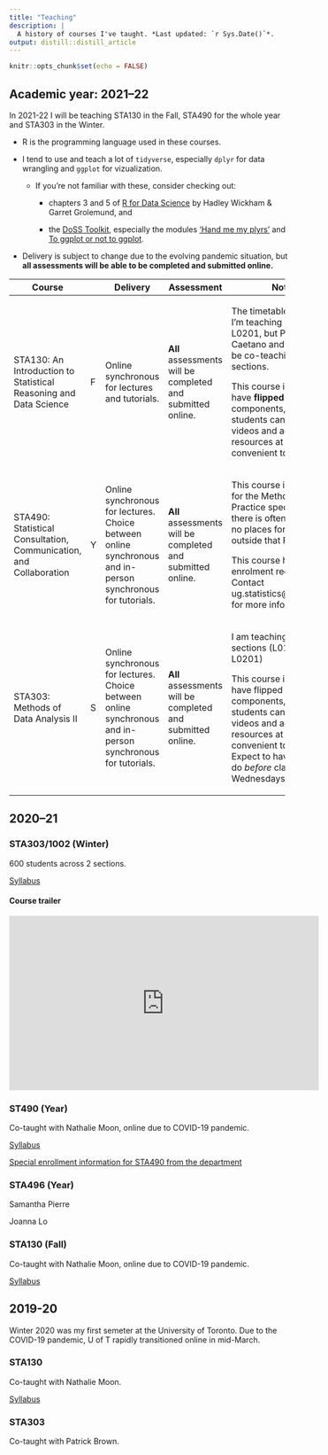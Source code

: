 ```yaml
---
title: "Teaching"
description: |
  A history of courses I've taught. *Last updated: `r Sys.Date()`*.
output: distill::distill_article
---
```


```r
knitr::opts_chunk$set(echo = FALSE)
```

## Academic year: 2021--22

In 2021-22 I will be teaching STA130 in the Fall, STA490 for the whole year and STA303 in the Winter.

-   R is the programming language used in these courses.

-   I tend to use and teach a lot of `tidyverse`, especially `dplyr` for data wrangling and `ggplot` for vizualization.

    -   If you're not familiar with these, consider checking out:

        -   chapters 3 and 5 of [R for Data Science](https://r4ds.had.co.nz/) by Hadley Wickham & Garret Grolemund, and

        -   the [DoSS Toolkit](https://dosstoolkit.com/), especially the modules ['Hand me my plyrs'](https://dosstoolkit.com/#hand-me-my-plyrs) and [To ggplot or not to ggplot](https://dosstoolkit.com/#to-ggplot-or-not-to-ggplot).

-   Delivery is subject to change due to the evolving pandemic situation, but **all assessments will be able to be completed and submitted online.**

+--------------------------------------------------------------------+---+-------------------------------------------------------------------------------------------------------------+-------------------------------------------------------------+----------------------------------------------------------------------------------------------------------------------------------------------------------------------------------------------------------+
| Course                                                             |   | Delivery                                                                                                    | Assessment                                                  | Notes                                                                                                                                                                                                    |
+====================================================================+===+=============================================================================================================+=============================================================+==========================================================================================================================================================================================================+
| STA130: An Introduction to Statistical Reasoning and Data Science  | F | Online synchronous for lectures and tutorials.                                                              | **All** assessments will be completed and submitted online. | The timetable may say I'm teaching section L0201, but Prof. Sam Caetano and I will likely be co-teaching both sections.                                                                                  |
|                                                                    |   |                                                                                                             |                                                             |                                                                                                                                                                                                          |
|                                                                    |   |                                                                                                             |                                                             | This course is likely to have **flipped** components, where students can watch videos and access resources at times convenient to them.                                                                  |
+--------------------------------------------------------------------+---+-------------------------------------------------------------------------------------------------------------+-------------------------------------------------------------+----------------------------------------------------------------------------------------------------------------------------------------------------------------------------------------------------------+
| STA490: Statistical Consultation, Communication, and Collaboration | Y | Online synchronous for lectures. Choice between online synchronous and in-person synchronous for tutorials. | **All** assessments will be completed and submitted online. | This course is required for the Methods and Practice specialist and there is often limited or no places for folks outside that POSt.                                                                     |
|                                                                    |   |                                                                                                             |                                                             |                                                                                                                                                                                                          |
|                                                                    |   |                                                                                                             |                                                             | This course has special enrolment requirements. Contact ug.statistics\@utoronto.ca for more information.                                                                                                 |
+--------------------------------------------------------------------+---+-------------------------------------------------------------------------------------------------------------+-------------------------------------------------------------+----------------------------------------------------------------------------------------------------------------------------------------------------------------------------------------------------------+
| STA303: Methods of Data Analysis II                                | S | Online synchronous for lectures. Choice between online synchronous and in-person synchronous for tutorials. | **All** assessments will be completed and submitted online. | I am teaching both sections (L0101 and L0201)                                                                                                                                                            |
|                                                                    |   |                                                                                                             |                                                             |                                                                                                                                                                                                          |
|                                                                    |   |                                                                                                             |                                                             | This course is likely to have flipped components, where students can watch videos and access resources at times convenient to them. Expect to have work to do *before* classes on Wednesdays to prepare. |
+--------------------------------------------------------------------+---+-------------------------------------------------------------------------------------------------------------+-------------------------------------------------------------+----------------------------------------------------------------------------------------------------------------------------------------------------------------------------------------------------------+

## 2020--21

### STA303/1002 (Winter)

600 students across 2 sections.

[Syllabus](https://www.statistics.utoronto.ca/sites/www.statistics.utoronto.ca/files/STA303-1002_syllabus_W21.pdf)

#### Course trailer

<iframe width="560" height="315" src="https://www.youtube.com/embed/BxxGtcxtX80" frameborder="0" allowfullscreen>

</iframe>

### ST490 (Year)

Co-taught with Nathalie Moon, online due to COVID-19 pandemic.

[Syllabus](https://www.statistics.utoronto.ca/sites/www.statistics.utoronto.ca/files/STA490Y1%202020-21.pdf)

[Special enrollment information for STA490 from the department](https://www.statistics.utoronto.ca/current-students/special-enrolment-courses-sta490y1-sta492h1-sta496h1sta497h1)

### STA496 (Year)

Samantha Pierre

Joanna Lo

### STA130 (Fall)

Co-taught with Nathalie Moon, online due to COVID-19 pandemic.

[Syllabus](https://www.statistics.utoronto.ca/sites/www.statistics.utoronto.ca/files/STA130H1%20Fall%202020.pdf)

## 2019-20

Winter 2020 was my first semeter at the University of Toronto. Due to the COVID-19 pandemic, U of T rapidly transitioned online in mid-March.

### STA130

Co-taught with Nathalie Moon.

[Syllabus](%22https://www.statistics.utoronto.ca/sites/www.statistics.utoronto.ca/files/STA130H1S.pdf%22)

### STA303

Co-taught with Patrick Brown.
